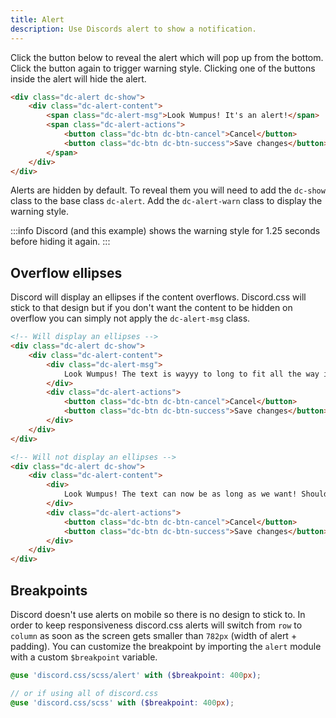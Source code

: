 ```yaml
---
title: Alert
description: Use Discords alert to show a notification.
---
```



Click the button below to reveal the alert which will pop up from the bottom. Click the button again to trigger warning
style. Clicking one of the buttons inside the alert will hide the alert.

<AlertExample />

```html
<div class="dc-alert dc-show">
    <div class="dc-alert-content">
        <span class="dc-alert-msg">Look Wumpus! It's an alert!</span>
        <span class="dc-alert-actions">
            <button class="dc-btn dc-btn-cancel">Cancel</button>
            <button class="dc-btn dc-btn-success">Save changes</button>
        </span>
    </div>
</div>
```

Alerts are hidden by default. To reveal them you will need to add the `dc-show` class to the base class `dc-alert`.
Add the `dc-alert-warn` class to display the warning style.

:::info
Discord (and this example) shows the warning style for 1.25 seconds before hiding it again.
:::

## Overflow ellipses

Discord will display an ellipses if the content overflows. Discord.css will stick to that design but if you don't want
the content to be hidden on overflow you can simply not apply the `dc-alert-msg` class.

<AlertExampleTwo />

```html
<!-- Will display an ellipses -->
<div class="dc-alert dc-show">
    <div class="dc-alert-content">
        <div class="dc-alert-msg">
            Look Wumpus! The text is wayyy to long to fit all the way in this alert! Maybe we should shorten the text?
        </div>
        <div class="dc-alert-actions">
            <button class="dc-btn dc-btn-cancel">Cancel</button>
            <button class="dc-btn dc-btn-success">Save changes</button>
        </div>
    </div>
</div>

<!-- Will not display an ellipses -->
<div class="dc-alert dc-show">
    <div class="dc-alert-content">
        <div>
            Look Wumpus! The text can now be as long as we want! Should we tell a story inside here or leave it to the professionals?
        </div>
        <div class="dc-alert-actions">
            <button class="dc-btn dc-btn-cancel">Cancel</button>
            <button class="dc-btn dc-btn-success">Save changes</button>
        </div>
    </div>
</div>
```

## Breakpoints

Discord doesn't use alerts on mobile so there is no design to stick to. In order to keep responsiveness discord.css alerts will
switch from `row` to `column` as soon as the screen gets smaller than `782px` (width of alert + padding). You can customize the
breakpoint by importing the `alert` module with a custom `$breakpoint` variable.

```scss
@use 'discord.css/scss/alert' with ($breakpoint: 400px);

// or if using all of discord.css
@use 'discord.css/scss' with ($breakpoint: 400px);
```
